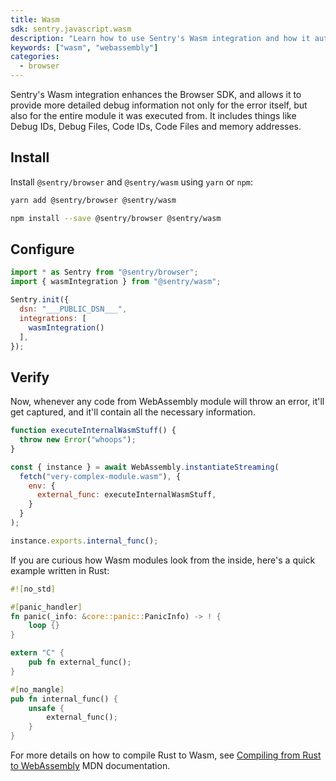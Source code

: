 ```yaml
---
title: Wasm
sdk: sentry.javascript.wasm
description: "Learn how to use Sentry's Wasm integration and how it automatically reports errors and exceptions in your Wasm module."
keywords: ["wasm", "webassembly"]
categories:
  - browser
---
```


Sentry's Wasm integration enhances the Browser SDK, and allows it to provide more detailed debug information not only for the error itself, but also for the entire module it was executed from. It includes things like Debug IDs, Debug Files, Code IDs, Code Files and memory addresses.

## Install

Install `@sentry/browser` and `@sentry/wasm` using `yarn` or `npm`:

```bash {tabTitle:Yarn}
yarn add @sentry/browser @sentry/wasm
```

```bash {tabTitle:npm}
npm install --save @sentry/browser @sentry/wasm
```

## Configure

<SignInNote />

```javascript
import * as Sentry from "@sentry/browser";
import { wasmIntegration } from "@sentry/wasm";

Sentry.init({
  dsn: "___PUBLIC_DSN___",
  integrations: [
    wasmIntegration()
  ],
});
```

## Verify

Now, whenever any code from WebAssembly module will throw an error, it'll get captured, and it'll contain all the necessary information.

```javascript
function executeInternalWasmStuff() {
  throw new Error("whoops");
}

const { instance } = await WebAssembly.instantiateStreaming(
  fetch("very-complex-module.wasm"), {
    env: {
      external_func: executeInternalWasmStuff,
    }
  }
);

instance.exports.internal_func();
```

If you are curious how Wasm modules look from the inside, here's a quick example written in Rust:

```rust
#![no_std]

#[panic_handler]
fn panic(_info: &core::panic::PanicInfo) -> ! {
    loop {}
}

extern "C" {
    pub fn external_func();
}

#[no_mangle]
pub fn internal_func() {
    unsafe {
        external_func();
    }
}
```

For more details on how to compile Rust to Wasm, see [Compiling from Rust to WebAssembly](https://developer.mozilla.org/en-US/docs/WebAssembly/Rust_to_wasm) MDN documentation.
